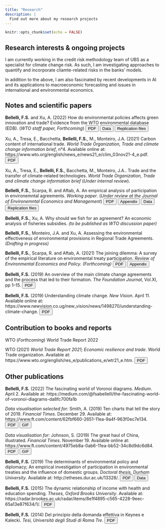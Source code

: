 ```yaml
---
title: "Research"
description: |
  Find out more about my research projects
---
```



```r
knitr::opts_chunk$set(echo = FALSE)
```

## Research interests & ongoing projects

I am currently working in the credit risk methodology team of UBS as a specialist for climate change risk. As such, I am investigating approaches to quantify and incorporate cliamte-related risks in the banks' models. 

In addition to the above, I am also fascinated by recent developments in AI and its applications to macroeconomic forecasting and issues in international and environmental economics.



## Notes and scientific papers

**Bellelli, F.S.** and Xu, A. (2022) How do environmental policies affects green innovation and trade? Evidence from the WTO environmental database (EDB). (*WTO staff paper, Forthcoming*)
<a href="papers/EDB_paper_draft.pdf"><button>PDF</button></a>
<a href="EDB-data.html"><button>Data</button></a>
<a href="https://drive.google.com/file/d/1sbHv8yDAyec4_CG1PPOh_RNbqLRqPNZb/view?usp=sharing"><button>Replication files</button></a>

Xu, A.,  Tresa, E., Bacchetta, **Bellelli, F.S.**, M., Monteiro, J.A. (2021) Carbon content of international trade. *World Trade Organization, Trade and climate change information brief*, n°4. Available online at: https://www.wto.org/english/news_e/news21_e/clim_03nov21-4_e.pdf. <a href="papers/WTO note trade carbon content.pdf"><button>PDF</button></a>

Xu, A., Tresa, E., **Bellelli, F.S.**, Bacchetta, M., Monteiro, J.A.. Trade and the transfer of climate-related technologies. *World Trade Organization, Trade and climate change information brief* (*Under internal review*).

**Bellelli, F.S.**, Scarpa, R. and Aftab, A. An empirical analysis of participation in environemntal agreements. *Working paper*. (*Under review at the Journal of Environemntal Economics and Management*)
<a href="papers/Ratification_paper.pdf"><button>PDF</button></a>
<a href="papers/ratification paper appendix.zip"><button>Appendix</button></a>
<a href="ratification-data.html"><button>Data</button></a>
<a href="https://drive.google.com/file/d/1b_4h66745Hk7M_SR5JPXaB8ViJ-GMRRH/view?usp=sharing"><button>Replication files</button></a>


**Bellelli, F.S.**, Xu, A. Why should we fish for an agreement? An economic analysis of fisheries subsidies. *(to be published as WTO discussion paper)*

**Bellelli, F.S.**, Monteiro, J.A. and Xu, A. Assessing the environmental effectiveness of environmental provisions in Regional Trade Agreements. *(Drafting in progress)*

**Bellelli, F.S.**, Scarpa, R. and Aftab, A. (2021) The joining dilemma: A survey of the empirical literature on environmental treaty participation. *Review of Environmental Economics and Policy*. *(Forthcoming)*
<a href="papers/Survey_of_empirical_ratification_literature.pdf"><button>PDF</button></a>
<a href="papers/Survey_of_empirical_ratification_literature_appendix.pdf"><button>Appendix</button></a>

**Bellelli, F.S.** (2019) An overview of the main climate change agreements and the process that led to their formation. *The Foundation Journal*, Vol.XI, pp 1–15.
<a href="papers/articolo foundation published.pdf"><button>PDF</button></a>


**Bellelli, F.S.** (2019) Understanding climate change. *New Vision*. April 11. Available online at: https://www.newvision.co.ug/new_vision/news/1498270/understanding-climate-change.
<a href="papers/climate change article new vision.pdf"><button>PDF</button></a>



## Contribution to books and reports

WTO (*Forthcoming*) World Trade Report 2022

WTO (2021) *World Trade Report 2021; Economic resilience and trade*. World Trade organization. Available at: https://www.wto.org/english/res_e/publications_e/wtr21_e.htm.
<a href="https://www.wto.org/english/res_e/booksp_e/wtr21_e/00_wtr21_e.pdf"><button>PDF</button></a>

<!-- Pictet (2020)  *Horizon 2020: Long-term investing in a world marked by pandemic*. Pictet WM, AA\&MR. Geneva, Switzerland. -->


## Other publications

**Bellelli, F.S.** (2022) The fascinating world of Voronoi diagrams. *Medium*. April 2. Available at: https://medium.com/@fsabellelli/the-fascinating-world-of-voronoi-diagrams-da8fc700fa1b

*Data visualisation selected for:* Smith, A. (2019) Ten charts that tell the story of 2019. *Financial Times*. December 29. Available at: https://www.ft.com/content/62fbf660-2651-11ea-9a4f-963f0ec7e134.
<a href="papers/The great haul of China.pdf"><button>PDF</button></a>
<a href="papers/map pictet.gif"><button>GIF</button></a>

*Data visualisation for:* Johnson, S. (2019) The great haul of China, illustrated. *Financial Times*. November 19. Available online at: https://www.ft.com/content/4975eb8a-0ab6-11ea-bb52-34c8d9dc6d84.
<a href="papers/Ten charts that tell the story of 2019.pdf"><button>PDF</button></a>
<a href="papers/map pictet.gif"><button>GIF</button></a>

**Bellelli, F.S.** (2019) The determinants of environmental policy and diplomacy; An empirical investigation of participation in environmental treaties and the influence of domestic groups. *Doctoral thesis, Durham University*. Available at: http://etheses.dur.ac.uk/13328/. 
<a href="papers/PhD thesis - Francesco S Bellelli.pdf"><button>PDF</button></a>
<a href="ratification-data.html"><button>Data</button></a>

**Bellelli, F.S.** (2015) The dynamic relationship of income with health and education spending. *Theses, Oxford Brooks University*. Available at: https://radar.brookes.ac.uk/radar/items/8e1f4895-c565-4228-9eec-65a13e87f634/1/.
<a href="papers/Tesi di laurea magistrale.pdf"><button>PDF</button></a>

**Bellelli, F.S.** (2014) Del principio della domanda effettiva in Keynes e Kalecki. *Tesi, Università degli Studi di Roma Tre*. 
<a href="papers/Tesi di laurea triennale.pdf"><button>PDF</button></a>


